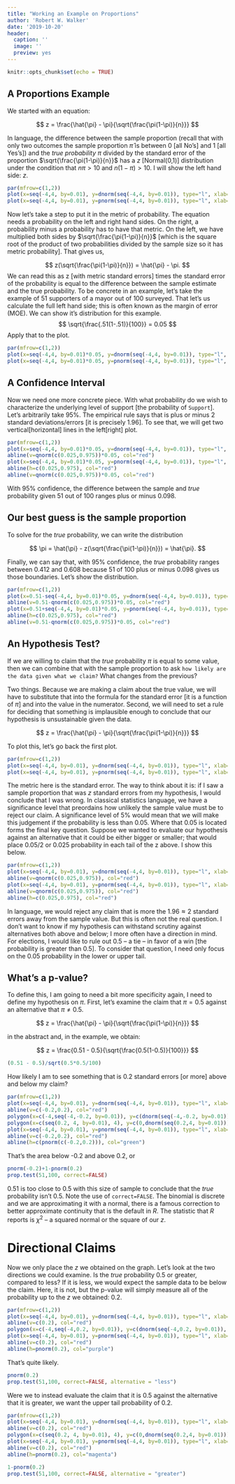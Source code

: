 ```yaml
---
title: "Working an Example on Proportions"
author: 'Robert W. Walker'
date: '2019-10-20'
header:
  caption: ''
  image: ''
  preview: yes
---
```



```r
knitr::opts_chunk$set(echo = TRUE)
```

## A Proportions Example

We started with an equation:

$$ z = \frac{\hat{\pi} - \pi}{\sqrt{\frac{\pi(1-\pi)}{n}}} $$

In language, the difference between the sample proportion (recall that with only two outcomes the sample proportion $\hat{\pi}$ is between 0 [all No's] and 1 [all Yes's]) and the *true probability* $\pi$ divided by the standard error of the proportion $\sqrt{\frac{\pi(1-\pi)}{n}}$ has a $z$ [Normal(0,1)] distribution under the condition that $n\pi > 10$ and $n(1-\pi) > 10$.  I will show the left hand side: $z$.

```r
par(mfrow=c(1,2))
plot(x=seq(-4,4, by=0.01), y=dnorm(seq(-4,4, by=0.01)), type="l", xlab="z", main="Standard Normal Density", ylab="f(z)")
plot(x=seq(-4,4, by=0.01), y=pnorm(seq(-4,4, by=0.01)), type="l", xlab="z", main="Cumulative Standard Normal", ylab="Pr(Z < z)")
```

Now let's take a step to put it in the metric of probability.  The equation needs a probability on the left and right hand sides.  On the right, a probability minus a probability has to have that metric.  On the left, we have multiplied both sides by  $\sqrt{\frac{\pi(1-\pi)}{n}}$  [which is the square root of the product of two probabilities divided by the sample size so it has metric probability].  That gives us,

$$  z(\sqrt{\frac{\pi(1-\pi)}{n}}) = \hat{\pi} - \pi. $$
We can read this as z [with metric standard errors] times the standard error of the probability is equal to the difference between the sample estimate and the true probability.  To be concrete in an example, let's take the example of 51 supporters of a mayor out of 100 surveyed.  That let's us calculate the full left hand side; this is often known as the margin of error (MOE).  We can show it's distribution for this example. $$ \sqrt{\frac{.51(1-.51)}{100}} = 0.05 $$  Apply that to the plot.


```r
par(mfrow=c(1,2))
plot(x=seq(-4,4, by=0.01)*0.05, y=dnorm(seq(-4,4, by=0.01)), type="l", xlab="MOE", main="Margin of Error for 51 of 100", ylab="f(MOE)")
plot(x=seq(-4,4, by=0.01)*0.05, y=pnorm(seq(-4,4, by=0.01)), type="l", xlab="MOE", main="Cumulative MOE for 51 of 100", ylab="Pr(=< MOE)")
```

## A Confidence Interval


Now we need one more concrete piece.  With what probability do we wish to characterize the underlying level of support [the probability of `Support`].  Let's arbitrarily take 95%.  The empirical rule says that is plus or minus 2 standard deviations/errors [it is precisely 1.96].  To see that, we will get two vertical[horizontal] lines in the left[right] plot.


```r
par(mfrow=c(1,2))
plot(x=seq(-4,4, by=0.01)*0.05, y=dnorm(seq(-4,4, by=0.01)), type="l", xlab="MOE", main="95% Margin of Error for 51 of 100", ylab="f(MOE)")
abline(v=qnorm(c(0.025,0.975))*0.05, col="red")
plot(x=seq(-4,4, by=0.01)*0.05, y=pnorm(seq(-4,4, by=0.01)), type="l", xlab="MOE", main="95% MOE for 51 of 100", ylab="Pr(=< MOE)")
abline(h=c(0.025,0.975), col="red")
abline(v=qnorm(c(0.025,0.975))*0.05, col="red")
```

With 95% confidence, the difference between the sample and *true* probability given 51 out of 100 ranges plus or minus 0.098.  

## Our best guess is the sample proportion

To solve for the *true* probability, we can write the distribution

$$  \pi = \hat{\pi} - z(\sqrt{\frac{\pi(1-\pi)}{n}}) = \hat{\pi}. $$

Finally, we can say that, with 95% confidence, the *true* probability ranges between 0.412 and 0.608 because 51 of 100 plus or minus 0.098 gives us those boundaries.  Let's show the distribution.

```r
par(mfrow=c(1,2))
plot(x=0.51-seq(-4,4, by=0.01)*0.05, y=dnorm(seq(-4,4, by=0.01)), type="l", xlab=expression(paste(pi)), main="95% CI for 51 of 100", ylab="f(pi)")
abline(v=0.51-qnorm(c(0.025,0.975))*0.05, col="red")
plot(x=0.51+seq(-4,4, by=0.01)*0.05, y=pnorm(seq(-4,4, by=0.01)), type="l", xlab=expression(paste(pi)), main="95% CI for 51 of 100", ylab="Pr(=< pi)")
abline(h=c(0.025,0.975), col="red")
abline(v=0.51-qnorm(c(0.025,0.975))*0.05, col="red")
```

## An Hypothesis Test?

If we are willing to claim that the *true* probability $\pi$ is equal to some value, then we can combine that with the sample proportion to ask `how likely are the data given what we claim?`  What changes from the previous?

Two things.  Because we are making a claim about the true value, we will have to substitute that into the formula for the standard error [it is a function of $\pi$] and into the value in the numerator.  Second, we will need to set a rule for deciding that something is implausible enough to conclude that our hypothesis is unsustainable given the data.

$$ z = \frac{\hat{\pi} - \pi}{\sqrt{\frac{\pi(1-\pi)}{n}}} $$

To plot this, let's go back the first plot.


```r
par(mfrow=c(1,2))
plot(x=seq(-4,4, by=0.01), y=dnorm(seq(-4,4, by=0.01)), type="l", xlab="z", main="Standard Normal Density", ylab="f(z)")
plot(x=seq(-4,4, by=0.01), y=pnorm(seq(-4,4, by=0.01)), type="l", xlab="z", main="Cumulative Standard Normal", ylab="Pr(Z < z)")
```

The metric here is the standard error.  The way to think about it is: if I saw a sample proportion that was $z$ standard errors from my hypothesis, I would conclude that I was wrong.  In classical statistics language, we have a significance level that preordains how unlikely the sample value must be to reject our claim.  A significance level of 5% would mean that we will make this judgement if the probability is less than 0.05.  Where that 0.05 is located forms the final key question.  Suppose we wanted to evaluate our hypothesis against an alternative that it could be either bigger or smaller; that would place 0.05/2 or 0.025 probability in each tail of the z above.  I show this below.

```r
par(mfrow=c(1,2))
plot(x=seq(-4,4, by=0.01), y=dnorm(seq(-4,4, by=0.01)), type="l", xlab="z", main="Standard Normal Density", ylab="f(z)")
abline(v=qnorm(c(0.025,0.975)), col="red")
plot(x=seq(-4,4, by=0.01), y=pnorm(seq(-4,4, by=0.01)), type="l", xlab="z", main="Cumulative Standard Normal", ylab="Pr(Z < z)")
abline(v=qnorm(c(0.025,0.975)), col="red")
abline(h=c(0.025,0.975), col="red")
```

In language, we would reject any claim that is more the 1.96$\approx 2$ standard errors away from the sample value.  But this is often not the real question.  I don't want to know if my hypothesis can withstand scrutiny against alternatives both above and below; I more often have a direction in mind.  For elections, I would like to rule out 0.5 -- a tie -- in favor of a win [the probability is greater than 0.5].  To consider that question, I need only focus on the 0.05 probability in the lower or upper tail.

## What's a p-value?

To define this, I am going to need a bit more specificity again, I need to define my hypothesis on $\pi$.  First, let's examine the claim that $\pi = 0.5$ against an alternative that $\pi \neq 0.5$.


$$ z = \frac{\hat{\pi} - \pi}{\sqrt{\frac{\pi(1-\pi)}{n}}} $$

in the abstract and, in the example, we obtain:

$$ z = \frac{0.51 - 0.5}{\sqrt{\frac{0.5(1-0.5)}{100}}} $$

```r
(0.51 - 0.5)/sqrt(0.5*0.5/100)
```

How likely I am to see something that is 0.2 standard errors [or more] above and below my claim?

```r
par(mfrow=c(1,2))
plot(x=seq(-4,4, by=0.01), y=dnorm(seq(-4,4, by=0.01)), type="l", xlab="z", main="Standard Normal Density", ylab="f(z)")
abline(v=c(-0.2,0.2), col="red")
polygon(x=c(-4,seq(-4,-0.2, by=0.01)), y=c(dnorm(seq(-4,-0.2, by=0.01)), 0), col="green")
polygon(x=c(seq(0.2, 4, by=0.01), 4), y=c(0,dnorm(seq(0.2,4, by=0.01))), col="green")
plot(x=seq(-4,4, by=0.01), y=pnorm(seq(-4,4, by=0.01)), type="l", xlab="z", main="Cumulative Standard Normal", ylab="Pr(Z < z)")
abline(v=c(-0.2,0.2), col="red")
abline(h=c(pnorm(c(-0.2,0.2))), col="green")
```

That's the area below -0.2 and above 0.2, or 

```r
pnorm(-0.2)+1-pnorm(0.2)
prop.test(51,100, correct=FALSE)
```

0.51 is too close to 0.5 with this size of sample to conclude that the *true* probability isn't 0.5.  Note the use of `correct=FALSE`.  The binomial is discrete and we are approximating it with a normal, there is a famous correction to better approximate continuity that is the default in *R*.  The statistic that *R* reports is $\chi^2$ -- a squared normal or the square of our $z$.

# Directional Claims

Now we only place the $z$ we obtained on the graph.  Let's look at the two directions we could examine.  Is the *true* probability 0.5 or greater, compared to less?  If it is less, we would expect the sample data to be below the claim.  Here, it is not, but the p-value will simply measure all of the probability up to the $z$ we obtained: 0.2.

```r
par(mfrow=c(1,2))
plot(x=seq(-4,4, by=0.01), y=dnorm(seq(-4,4, by=0.01)), type="l", xlab="z", main="Standard Normal Density", ylab="f(z)")
abline(v=c(0.2), col="red")
polygon(x=c(-4,seq(-4,0.2, by=0.01)), y=c(dnorm(seq(-4,0.2, by=0.01)), 0), col="purple")
plot(x=seq(-4,4, by=0.01), y=pnorm(seq(-4,4, by=0.01)), type="l", xlab="z", main="Cumulative Standard Normal", ylab="Pr(Z < z)")
abline(v=c(0.2), col="red")
abline(h=pnorm(0.2), col="purple")
```

That's quite likely.

```r
pnorm(0.2)
prop.test(51,100, correct=FALSE, alternative = "less")
```

Were we to instead evaluate the claim that it is 0.5 against the alternative that it is greater, we want the upper tail probability of 0.2.

```r
par(mfrow=c(1,2))
plot(x=seq(-4,4, by=0.01), y=dnorm(seq(-4,4, by=0.01)), type="l", xlab="z", main="Standard Normal Density", ylab="f(z)")
abline(v=c(0.2), col="red")
polygon(x=c(seq(0.2, 4, by=0.01), 4), y=c(0,dnorm(seq(0.2,4, by=0.01))), col="magenta")
plot(x=seq(-4,4, by=0.01), y=pnorm(seq(-4,4, by=0.01)), type="l", xlab="z", main="Cumulative Standard Normal", ylab="Pr(Z < z)")
abline(v=c(0.2), col="red")
abline(h=pnorm(0.2), col="magenta")
```


```r
1-pnorm(0.2)
prop.test(51,100, correct=FALSE, alternative = "greater")
```

